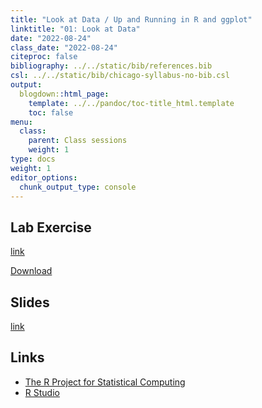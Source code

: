 ```yaml
---
title: "Look at Data / Up and Running in R and ggplot"
linktitle: "01: Look at Data"
date: "2022-08-24"
class_date: "2022-08-24"
citeproc: false
bibliography: ../../static/bib/references.bib
csl: ../../static/bib/chicago-syllabus-no-bib.csl
output:
  blogdown::html_page:
    template: ../../pandoc/toc-title_html.template
    toc: false
menu:
  class:
    parent: Class sessions
    weight: 1
type: docs
weight: 1
editor_options: 
  chunk_output_type: console
---
```


## Lab Exercise

[link](/PM566/labs/lab-01/01-lab.html)


[Download](https://github.com/USCbiostats/PM566/blob/master/website/static/labs/lab-01/pm566-01-lab.zip)

## Slides

[link](/PM566/slides/01-welcome/slides.html)

## Links

- [The R Project for Statistical Computing](https://www.r-project.org/)
- [R Studio](https://www.rstudio.com)
